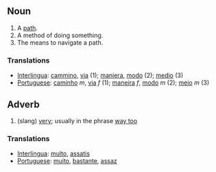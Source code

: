 ==Noun==
#A [[path]].
#A method of doing something.
#The means to navigate a path.

===Translations===
*[[Interlingua]]: [[cammino]], [[via]] (1); [[maniera]], [[modo]] (2); [[medio]] (3)
*[[Portuguese]]: [[caminho]] ''m'', [[via]] ''f'' (1); [[maneira]] ''f'', [[modo]] ''m'' (2); [[meio]] ''m'' (3)

==Adverb==
# (slang) [[very]]; usually in the phrase [[way too]] {{{DOES IT OCCUR ISOLATED? ("I'm way tired"?)}}}

===Translations===
*[[Interlingua]]: [[multo]], [[assatis]]
*[[Portuguese]]: [[muito]], [[bastante]], [[assaz]]